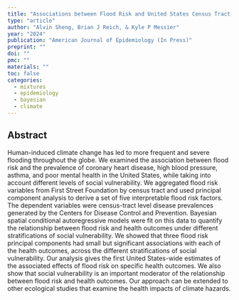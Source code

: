 ```yaml
---
title: "Associations between Flood Risk and United States Census Tract-Level Health Outcomes"
type: "article"
author: "Alvin Sheng, Brian J Reich, & Kyle P Messier"
year: "2024"
publication: "American Journal of Epidemiology (In Press)"
preprint: ""
doi: ""
pmc: ""
materials: ""
toc: false
categories:
  - mixtures
  - epidemiology
  - bayesian
  - climate
---
```


## Abstract

Human-induced climate change has led to more frequent and severe flooding throughout the globe. We examined the association between flood risk and the prevalence of coronary heart disease, high blood pressure, asthma, and poor mental health in the United States, while taking into account different levels of social vulnerability. We aggregated flood risk variables from First Street Foundation by census tract and used principal component analysis to derive a set of five interpretable flood risk factors. The dependent variables were census-tract level disease prevalences generated by the Centers for Disease Control and Prevention. Bayesian spatial conditional autoregressive models were fit on this data to quantify the relationship between flood risk and health outcomes under different stratifications of social vulnerability. We showed that three flood risk principal components had small but significant associations with each of the health outcomes, across the different stratifications of social vulnerability. Our analysis gives the first United States-wide estimates of the associated effects of flood risk on specific health outcomes. We also show that social vulnerability is an important moderator of the relationship between flood risk and health outcomes. Our approach can be extended to other ecological studies that examine the health impacts of climate hazards.

